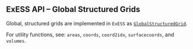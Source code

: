 ::: {.callout-tip collapse="true"}
# ExESS API -- Global Structured Grids

Global, structured grids are implemented in `ExESS` as [`GlobalStructuredGrid`](/api/grids/global_structured_2d_grids.qmd).

For utility functions, see: `areas`, `coords`, `coord2idx`, `surfacecoords`, and `volumes`.

:::